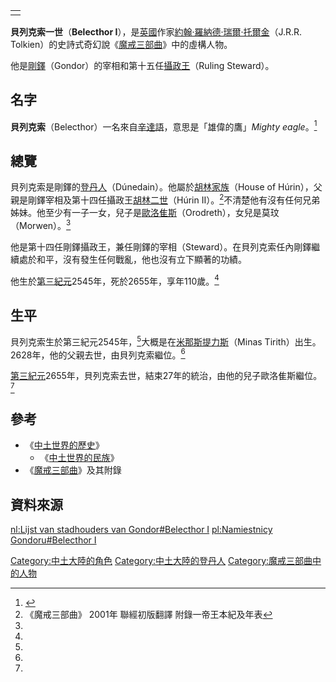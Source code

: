 {|align=right
|-
|{{Tolkienchar |
image_character = |
image_caption = |
Book(s) = 《[[魔戒|魔戒三部曲]]》<br/>《[[中土世界的歷史|中土世界的歷史]]》 |
character_name = 貝列克索 |
character_alias = |
character_title = [[剛鐸宰相|剛鐸宰相]]<br/>剛鐸攝政王 |
character_race = [[人類_(中土大陸)|人類]] [[登丹人|登丹人]] |
character_culture = [[胡林家族|胡林家族]] |
character_gender = 男性|
character_realm = [[剛鐸|剛鐸]] |
character_sub_realm = |
character_lifespan = 第三紀元2545年 - [[第三紀元|第三紀元]]2655年<ref name=autogenerated1>《中土世界的歷史》 Vol.12《中土世界的民族》 "The Heirs of Elendil"</ref> |
character_weapon = | 
}}
|}
'''貝列克索一世'''（'''Belecthor I'''），是[[英國|英國]]作家[[約翰·羅納德·瑞爾·托爾金|約翰·羅納德·瑞爾·托爾金]]（J.R.R. Tolkien）的史詩式奇幻說《[[魔戒|魔戒三部曲]]》中的虛構人物。

他是[[剛鐸|剛鐸]]（Gondor）的宰相和第十五任[[剛鐸攝政王|攝政王]]（Ruling Steward）。

==名字==
'''貝列克索'''（Belecthor）一名來自[[辛達語|辛達語]]，意思是「雄偉的鷹」''Mighty eagle''。<ref>{{Cite web |url=http://www.tuckborough.net/gondorians.html#Belecthor1 |title=Thain's Book: Belecthor I |access-date=2011-11-19 |archive-date=2011-10-16 |archive-url=https://web.archive.org/web/20111016221058/http://www.tuckborough.net/gondorians.html#Belecthor1 |dead-url=yes }}</ref>

==總覽==
貝列克索是剛鐸的[[登丹人|登丹人]]（Dúnedain）。他屬於[[胡林家族|胡林家族]]（House of Húrin），父親是剛鐸宰相及第十四任攝政王[[胡林二世|胡林二世]]（Húrin II）。<ref name=autogenerated2>《魔戒三部曲》 2001年 聯經初版翻譯 附錄一帝王本紀及年表</ref>不清楚他有沒有任何兄弟姊妹。他至少有一子一女，兒子是[[歐洛隹斯_(剛鐸宰相)|歐洛隹斯]]（Orodreth），女兒是莫玟（Morwen）。<ref name=autogenerated2 />

他是第十四任剛鐸攝政王，兼任剛鐸的宰相（Steward）。在貝列克索任內剛鐸繼續處於和平，沒有發生任何戰亂，他也沒有立下顯著的功績。

他生於[[第三紀元|第三紀元]]2545年，死於2655年，享年110歲。<ref name=autogenerated1 />

==生平==
貝列克索生於第三紀元2545年，<ref name=autogenerated1 />大概是在[[米那斯提力斯|米那斯提力斯]]（Minas Tirith）出生。2628年，他的父親去世，由貝列克索繼位。<ref name=autogenerated2 />

[[第三紀元|第三紀元]]2655年，貝列克索去世，結束27年的統治，由他的兒子歐洛隹斯繼位。<ref name=autogenerated2 />

==參考==
*《[[中土世界的歷史|中土世界的歷史]]》
**《[[中土世界的民族|中土世界的民族]]》
*《[[魔戒|魔戒三部曲]]》及其附錄

==資料來源==
{{reflist}}

{{剛鐸宰相及攝政王|[[胡林二世|胡林二世]]|[[歐洛隹斯_(剛鐸宰相)|歐洛隹斯]]|}}

[[Category:中土大陸的角色|Category:中土大陸的角色]]
[[Category:中土大陸的登丹人|Category:中土大陸的登丹人]]
[[Category:魔戒三部曲中的人物|Category:魔戒三部曲中的人物]]

[[nl:Lijst_van_stadhouders_van_Gondor#Belecthor_I|nl:Lijst van stadhouders van Gondor#Belecthor I]]
[[pl:Namiestnicy_Gondoru#Belecthor_I|pl:Namiestnicy Gondoru#Belecthor I]]